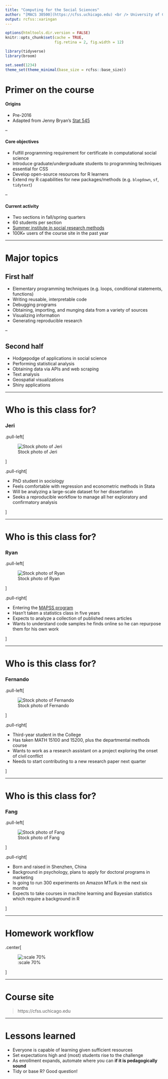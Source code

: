 ```yaml
---
title: "Computing for the Social Sciences"
author: "[MACS 30500](https://cfss.uchicago.edu) <br /> University of Chicago"
output: rcfss::xaringan
---
```


```r
options(htmltools.dir.version = FALSE)
knitr::opts_chunk$set(cache = TRUE,
                      fig.retina = 2, fig.width = 12)

library(tidyverse)
library(broom)

set.seed(1234)
theme_set(theme_minimal(base_size = rcfss::base_size))
```

# Primer on the course

#### Origins

* Pre-2016
* Adapted from Jenny Bryan's [Stat 545](https://stat545.com/)

--

#### Core objectives

* Fulfill programming requirement for certificate in computational social science
* Introduce graduate/undergraduate students to programming techniques essential for CSS
* Develop open-source resources for R learners
* Extend my R capabilities for new packages/methods (e.g. `blogdown`, `sf`, `tidytext`)

--

#### Current activity

* Two sections in fall/spring quarters
* 60 students per section
* [Summer institute in social research methods](https://voices.uchicago.edu/socscisummermethods/)
* 100K+ users of the course site in the past year

---

# Major topics

## First half

* Elementary programming techniques (e.g. loops, conditional statements, functions)
* Writing reusable, interpretable code
* Debugging programs
* Obtaining, importing, and munging data from a variety of sources
* Visualizing information
* Generating reproducible research

--

## Second half

* Hodgepodge of applications in social science
* Performing statistical analysis
* Obtaining data via APIs and web scraping
* Text analysis
* Geospatial visualizations
* Shiny applications

---

# Who is this class for?

### Jeri

.pull-left[

![Stock photo of Jeri](https://cfss.uchicago.edu/img/stock-photos/000022.jpg)

]

.pull-right[

* PhD student in sociology
* Feels comfortable with regression and econometric methods in Stata
* Will be analyzing a large-scale dataset for her dissertation
* Seeks a reproducible workflow to manage all her exploratory and confirmatory analysis

]

---

# Who is this class for?

### Ryan

.pull-left[

![Stock photo of Ryan](https://cfss.uchicago.edu/img/stock-photos/000284.jpg)

]

.pull-right[

* Entering the [MAPSS program](https://mapss.uchicago.edu)
* Hasn't taken a statistics class in five years
* Expects to analyze a collection of published news articles 
* Wants to understand code samples he finds online so he can repurpose them for his own work

]

---

# Who is this class for?

### Fernando

.pull-left[

![Stock photo of Fernando](https://cfss.uchicago.edu/img/stock-photos/000232.jpg)

]

.pull-right[

* Third-year student in the College
* Has taken MATH 15100 and 15200, plus the departmental methods course
* Wants to work as a research assistant on a project exploring the onset of civil conflict
* Needs to start contributing to a new research paper next quarter

]

---

# Who is this class for?

### Fang

.pull-left[

![Stock photo of Fang](https://cfss.uchicago.edu/img/stock-photos/000251.jpg)

]

.pull-right[

* Born and raised in Shenzhen, China
* Background in psychology, plans to apply for doctoral programs in marketing
* Is going to run 300 experiments on Amazon MTurk in the next six months
* Expects to take courses in machine learning and Bayesian statistics which require a background in R

]

---

# Homework workflow

.center[

![:scale 70%](https://cfss.uchicago.edu/img/homework_workflow.png)

]

---

# Course site

> https://cfss.uchicago.edu

---

# Lessons learned

* Everyone is capable of learning given sufficient resources
* Set expectations high and (most) students rise to the challenge
* As enrollment expands, automate where you can **if it is pedagogically sound**
* Tidy or base R? Good question!












